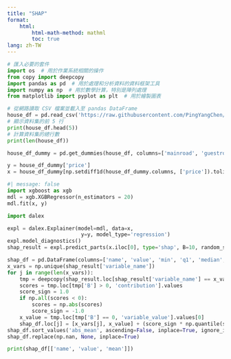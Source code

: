 ```yaml
---
title: "SHAP"
format: 
    html:
        html-math-method: mathml
        toc: true
lang: zh-TW
---
```




```python
# 匯入必要的套件
import os  # 用於作業系統相關的操作
from copy import deepcopy
import pandas as pd  # 用於處理和分析資料的資料框架工具
import numpy as np  # 用於數學計算，特別是陣列處理
from matplotlib import pyplot as plt  # 用於繪製圖表
```

```python
# 從網路讀取 CSV 檔案並載入至 pandas DataFrame
house_df = pd.read_csv('https://raw.githubusercontent.com/PingYangChen/DS-pytutorial/refs/heads/main/sample_data/Housing.csv')
# 顯示資料集的前 5 行
print(house_df.head(5))
# 計算資料集的總行數
print(len(house_df))
```


```python
house_df_dummy = pd.get_dummies(house_df, columns=['mainroad', 'guestroom', 'basement', 'hotwaterheating', 'airconditioning', 'prefarea', 'furnishingstatus'], drop_first=True, dtype=int)
```
```python
y = house_df_dummy['price']
x = house_df_dummy[np.setdiff1d(house_df_dummy.columns, ['price']).tolist()]
```

```python
#| message: false
import xgboost as xgb
mdl = xgb.XGBRegressor(n_estimators = 20)
mdl.fit(x, y)
```

```python
import dalex
```


```python
expl = dalex.Explainer(model=mdl, data=x,
                        y=y, model_type='regression')
expl.model_diagnostics()
shap_result = expl.predict_parts(x.iloc[0], type='shap', B=10, random_state=0).result
```

```python
shap_df = pd.DataFrame(columns=['name', 'value', 'min', 'q1', 'median', 'q3', 'max', 'mean', 'abs_mean'])
x_vars = np.unique(shap_result['variable_name'])
for j in range(len(x_vars)):
    tmp = deepcopy(shap_result.loc[shap_result['variable_name'] == x_vars[j],])
    scores = tmp.loc[tmp['B'] > 0, 'contribution'].values
    score_sign = 1.0
    if np.all(scores < 0):
        scores = np.abs(scores)
        score_sign = -1.0
    x_value = tmp.loc[tmp['B'] == 0, 'variable_value'].values[0]
    shap_df.loc[j] = [x_vars[j], x_value] + (score_sign * np.quantile(scores, [0., .25, .5, .75, 1.])).tolist() + [score_sign * np.mean(scores),np.mean(scores)]
shap_df.sort_values('abs_mean', ascending=False, inplace=True, ignore_index=True)
shap_df.replace(np.nan, None, inplace=True)
```

```python
print(shap_df[['name', 'value', 'mean']])
```



